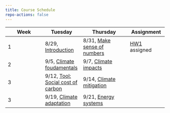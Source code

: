 ```yaml
---
title: Course Schedule
repo-actions: false
---
```



| Week | Tuesday  | Thursday  | Assignment     |
|-----------------|-----------------|---------------------|-----------------|
| 1    | 8/29, [Introduction](lectures/lecture1.qmd) |8/31, [Make sense of numbers](lectures/lecture2.qmd) | [HW1](assignments/hw1.qmd) assigned |
| 2    | 9/5, [Climate foudamentals](lectures/lecture3.qmd) | 9/7, [Climate impacts](lectures/lecture4.qmd)| |
| 3    | 9/12, [Tool: Social cost of carbon](tools/1scc.qmd) | 9/14, [Climate mitigation](lectures/lecture5.qmd)| |
| 3    | 9/19, [Climate adaptation](lectures/lecture6.qmd) | 9/21, [Energy systems](lectures/lecture7.qmd)| |
<!--
| 2    | 8/29  | [Make sense of energy numbers](lectures/lecture2/index.qmd)  | [HW1](assignments/hw1.qmd) assigned  |
| 3    | 9/5   | [Energy systems overview](lectures/lecture3/index.qmd)  |       |
| 4    | 9/12  | [Economics for energy systems analysis](lectures/lecture4/index.qmd) | [HW1]assignments/hw1.qmd) due </br> [HW2](assignments/hw2.qmd) assign(ed |
| 5    | 9/19  | [Energy soes](lectures/lecture5/index.qmd)  |         |urc
| 6    | 9/26  | [Energy demand](lectures/lecture6/index.qmd)  | [HW2](assignments/hw2.qmd) due  |
| 7    | 10/3  | [Energy, environment, and health](lectures/lecture7/index.qmd)   | [HW3](assignments/hw3.qmd) assigned  |
| 8    | 10/10 | Fall Break -- No class in session  |      |
| 9    | 10/17 | [Energy and climate change](lectures/lecture8/index.qmd) |    |
| 10   | 10/24 | [Power sector analysis](lectures/lecture9/index.qmd) | [HW3](assignments/hw3.qmd) due  |
| 11   | 10/31 | [Energy transition](lectures/lecture10/index.qmd) | [Proposal](project.qmd) due    |
| 12   | 11/7  | [Energy efficiency, behavior, and sustainable consumption](lectures/lecture11/index.qmd) | [HW4](assignments/hw4.qmd) assigned |
| 13   | 11/14 | [Energy poverty, access, and justice](lectures/lecture12/index.qmd)   |    |
| 14   | 11/21 | [Big data and AI for clean energy](lectures/lecture13/index.qmd)   | [HW4](assignments/hw4.qmd) due     |
| 15   | 11/28 | [Limitations of models](lectures/lecture14/index.qmd)       |    |
| 16   | 12/5  | [Review and summary](lectures/lecture15/index.qmd)  | [Presentation](project.qmd) due   |
| 17   | 12/12 | No class -- preparing final project  | [Paper](project.qmd) due   |
-->